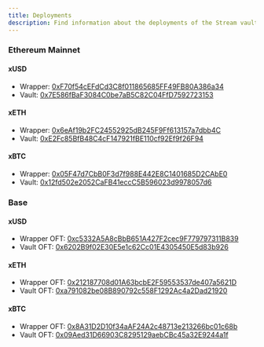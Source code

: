```yaml
---
title: Deployments
description: Find information about the deployments of the Stream vaults on each chain
---
```


### Ethereum Mainnet

#### xUSD

- Wrapper: [0xF70f54cEFdCd3C8f011865685FF49FB80A386a34](https://etherscan.io/address/0xF70f54cEFdCd3C8f011865685FF49FB80A386a34)
- Vault: [0x7E586fBaF3084C0be7aB5C82C04FfD7592723153](https://etherscan.io/address/0x7E586fBaF3084C0be7aB5C82C04FfD7592723153)

#### xETH

- Wrapper: [0x6eAf19b2FC24552925dB245F9Ff613157a7dbb4C](https://etherscan.io/address/0x6eAf19b2FC24552925dB245F9Ff613157a7dbb4C)
- Vault: [0xE2Fc85BfB48C4cF147921fBE110cf92Ef9f26F94](https://etherscan.io/address/0xE2Fc85BfB48C4cF147921fBE110cf92Ef9f26F94)

#### xBTC

- Wrapper: [0x05F47d7CbB0F3d7f988E442E8C1401685D2CAbE0](https://etherscan.io/address/0x05F47d7CbB0F3d7f988E442E8C1401685D2CAbE0)
- Vault: [0x12fd502e2052CaFB41eccC5B596023d9978057d6](https://etherscan.io/address/0x12fd502e2052CaFB41eccC5B596023d9978057d6)

### Base

#### xUSD

- Wrapper OFT: [0xc5332A5A8cBbB651A427F2cec9F779797311B839](https://basescan.org/address/0xc5332A5A8cBbB651A427F2cec9F779797311B839)
- Vault OFT: [0x6202B9f02E30E5e1c62Cc01E4305450E5d83b926](https://basescan.org/address/0x6202B9f02E30E5e1c62Cc01E4305450E5d83b926)

#### xETH

- Wrapper OFT: [0x212187708d01A63bcbE2F59553537de407a5621D](https://basescan.org/address/0x212187708d01A63bcbE2F59553537de407a5621D)
- Vault OFT: [0xa791082be08B890792c558F1292Ac4a2Dad21920](https://basescan.org/address/0xa791082be08B890792c558F1292Ac4a2Dad21920)

#### xBTC

- Wrapper OFT: [0x8A31D2D10f34aAF24A2c48713e213266bc01c68b](https://basescan.org/address/0x8A31D2D10f34aAF24A2c48713e213266bc01c68b)
- Vault OFT: [0x09Aed31D66903C8295129aebCBc45a32E9244a1f](https://basescan.org/address/0x09Aed31D66903C8295129aebCBc45a32E9244a1f)
